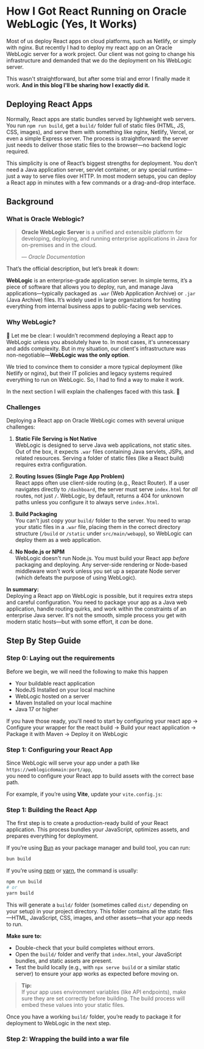 # How I Got React Running on Oracle WebLogic (Yes, It Works)
Most of us deploy React apps on cloud platforms, such as Netlify, or simply with nginx. But recently I had to deploy my react app on an Oracle WebLogic server for a work project. Our client was not going to change his infrastructure and demanded that we do the deployment on his WebLogic server.

This wasn't straightforward, but after some trial and error I finally made it work. **And in this blog I'll be sharing how I exactly did it.**


## Deploying React Apps
Normally, React apps are static bundles served by lightweight web servers. You run `npm run build`, get a `build/` folder full of static files (HTML, JS, CSS, images), and serve them with something like nginx, Netlify, Vercel, or even a simple Express server. The process is straightforward: the server just needs to deliver those static files to the browser—no backend logic required.

This simplicity is one of React’s biggest strengths for deployment. You don’t need a Java application server, servlet container, or any special runtime—just a way to serve files over HTTP. In most modern setups, you can deploy a React app in minutes with a few commands or a drag-and-drop interface.

## Background

### What is Oracle Weblogic?

> **Oracle WebLogic Server** is a unified and extensible platform for developing, deploying, and running enterprise applications in Java for on-premises and in the cloud.
>  
> — *Oracle Documentation*

That’s the official description, but let’s break it down:

**WebLogic** is an enterprise-grade application server. In simple terms, it’s a piece of software that allows you to deploy, run, and manage Java applications—typically packaged as `.war` (Web Application Archive) or `.jar` (Java Archive) files. It’s widely used in large organizations for hosting everything from internal business apps to public-facing web services.

### Why WebLogic?

🎄 Let me be clear: I wouldn’t recommend deploying a React app to WebLogic unless you absolutely have to. In most cases, it's unnecessary and adds complexity. But in my situation, our client's infrastructure was non-negotiable—**WebLogic was the only option**.

We tried to convince them to consider a more typical deployment (like Netlify or nginx), but their IT policies and legacy systems required everything to run on WebLogic. So, I had to find a way to make it work.

In the next section I will explain the challenges faced with this task. 🎇

### Challenges
Deploying a React app on Oracle WebLogic comes with several unique challenges:

1. **Static File Serving is Not Native**  
   WebLogic is designed to serve Java web applications, not static sites. Out of the box, it expects `.war` files containing Java servlets, JSPs, and related resources. Serving a folder of static files (like a React build) requires extra configuration.

2. **Routing Issues (Single Page App Problem)**  
   React apps often use client-side routing (e.g., React Router). If a user navigates directly to `/dashboard`, the server must serve `index.html` for *all* routes, not just `/`. WebLogic, by default, returns a 404 for unknown paths unless you configure it to always serve `index.html`.


3. **Build Packaging**  
   You can't just copy your `build/` folder to the server. You need to wrap your static files in a `.war` file, placing them in the correct directory structure (`/build` or `/static` under `src/main/webapp`), so WebLogic can deploy them as a web application.

4. **No Node.js or NPM**  
   WebLogic doesn't run Node.js. You must build your React app *before* packaging and deploying. Any server-side rendering or Node-based middleware won't work unless you set up a separate Node server (which defeats the purpose of using WebLogic).

**In summary:**  
Deploying a React app on WebLogic is possible, but it requires extra steps and careful configuration. You need to package your app as a Java web application, handle routing quirks, and work within the constraints of an enterprise Java server. It's not the smooth, simple process you get with modern static hosts—but with some effort, it *can* be done.

## Step By Step Guide

### Step 0: Laying out the requirements

Before we begin, we will need the following to make this happen
- Your buildable react application
- NodeJS Installed on your local machine
- WebLogic hosted on a server
- Maven Installed on your local machine
- Java 17 or higher

If you have those ready, you'll need to start by configuring your react app -> Configure your wrapper for the react build -> Build your react application -> Package it with Maven -> Deploy it on WebLogic

### Step 1: Configuring your React App

Since WebLogic will serve your app under a path like  
`https://weblogicdomain:port/app`,  
you need to configure your React app to build assets with the correct base path.

For example, if you’re using **Vite**, update your `vite.config.js`:
### Step 1: Building the React App

The first step is to create a production-ready build of your React application. This process bundles your JavaScript, optimizes assets, and prepares everything for deployment. 

If you’re using [Bun](https://bun.sh/) as your package manager and build tool, you can run:

~~~bash
bun build
~~~

If you’re using [npm](https://www.npmjs.com/) or [yarn](https://yarnpkg.com/), the command is usually:

~~~bash
npm run build
# or
yarn build
~~~

This will generate a `build/` folder (sometimes called `dist/` depending on your setup) in your project directory. This folder contains all the static files—HTML, JavaScript, CSS, images, and other assets—that your app needs to run.

**Make sure to:**
- Double-check that your build completes without errors.
- Open the `build/` folder and verify that `index.html`, your JavaScript bundles, and static assets are present.
- Test the build locally (e.g., with `npx serve build` or a similar static server) to ensure your app works as expected before moving on.

> **Tip:**  
> If your app uses environment variables (like API endpoints), make sure they are set correctly before building. The build process will embed these values into your static files.

Once you have a working `build/` folder, you’re ready to package it for deployment to WebLogic in the next step.

### Step 2: Wrapping the build into a war file


